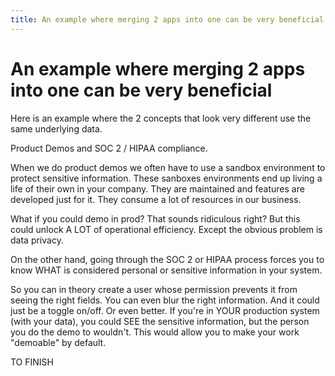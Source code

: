 ```yaml
---
title: An example where merging 2 apps into one can be very beneficial
---
```


# An example where merging 2 apps into one can be very beneficial

Here is an example where the 2 concepts that look very different use the same underlying data.

Product Demos and SOC 2 / HIPAA compliance.

When we do product demos we often have to use a sandbox environment to protect sensitive information. These sanboxes environments end up living a life of their own in your company. They are maintained and features are developed just for it. They consume a lot of resources in our business.

What if you could demo in prod? That sounds ridiculous right? But this could unlock A LOT of operational efficiency. Except the obvious problem is data privacy.

On the other hand, going through the SOC 2 or HIPAA process forces you to know WHAT is considered personal or sensitive information in your system.

So you can in theory create a user whose permission prevents it from seeing the right fields. You can even blur the right information. And it could just be a toggle on/off. Or even better. If you're in YOUR production system (with your data), you could SEE the sensitive information, but the person you do the demo to wouldn't. This would allow you to make your work "demoable" by default.

TO FINISH
